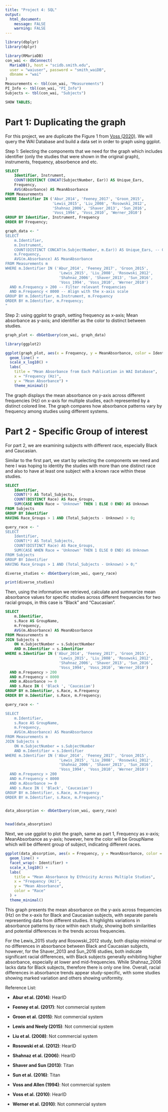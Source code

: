 ```yaml
---
title: "Project 4: SQL"
output:
  html_document:
    message: FALSE
    warning: FALSE
---
```


```r
library(dbplyr)
library(dplyr)
```

```r
library(RMariaDB)
con_wai <- dbConnect(
  MariaDB(), host = "scidb.smith.edu",
  user = "waiuser", password = "smith_waiDB", 
  dbname = "wai"
)
Measurements <- tbl(con_wai, "Measurements")
PI_Info <- tbl(con_wai, "PI_Info")
Subjects <- tbl(con_wai, "Subjects")
```

```sql
SHOW TABLES;
```

# Part 1: Duplicating the graph

For this project, we are duplicate the Figure 1 from [Voss (2020)](https://journals.lww.com/ear-hearing/citation/2019/11000/resource_review.21.aspx). We will query the WAI Database and build a data set in order to graph using ggplot.

Step 1: Selecting the components that we need for the graph which includes identifier (only the studies that were shown in the original graph), instruments, frequency, absorbence and etc.

```sql
SELECT 
    Identifier, Instrument, 
    COUNT(DISTINCT CONCAT(SubjectNumber, Ear)) AS Unique_Ears,
    Frequency,
    AVG(Absorbance) AS MeanAbsorbance
FROM Measurements
WHERE Identifier IN ('Abur_2014', 'Feeney_2017', 'Groon_2015', 
                     'Lewis_2015', 'Liu_2008', 'Rosowski_2012', 
                     'Shahnaz_2006', 'Shaver_2013', 'Sun_2016', 
                     'Voss_1994', 'Voss_2010', 'Werner_2010')
GROUP BY Identifier, Instrument, Frequency
ORDER BY Frequency;
```

```r
graph_data <- "
SELECT 
    m.Identifier,
    m.Instrument,
    COUNT(DISTINCT CONCAT(m.SubjectNumber, m.Ear)) AS Unique_Ears, -- Count unique ears
    m.Frequency,
    AVG(m.Absorbance) AS MeanAbsorbance
FROM Measurements m
WHERE m.Identifier IN ('Abur_2014', 'Feeney_2017', 'Groon_2015', 
                        'Lewis_2015', 'Liu_2008', 'Rosowski_2012', 
                        'Shahnaz_2006', 'Shaver_2013', 'Sun_2016', 
                        'Voss_1994', 'Voss_2010', 'Werner_2010')
  AND m.Frequency > 200 -- Filter relevant frequencies
  AND m.Frequency < 8000 -- Align with the x-axis scale
GROUP BY m.Identifier, m.Instrument, m.Frequency
ORDER BY m.Identifier, m.Frequency;
"
```

Step 2: using ggplot to graph, setting frequency as x-axis; Mean absorbance as y-axis; and identifier as the color to distinct between studies.

```r
graph_plot <- dbGetQuery(con_wai, graph_data)

library(ggplot2)

ggplot(graph_plot, aes(x = Frequency, y = MeanAbsorbance, color = Identifier)) +
  geom_line() +
  scale_x_log10() + 
  labs(
    title = "Mean Absorbance from Each Publication in WAI Database",
    x = "Frequency (Hz)",
    y = "Mean Absorbance") +
    theme_minimal() 

```

The graph displays the mean absorbance on y-axis across different frequencies (Hz) on x-axis for multiple studies, each represented by a distinct colored line. The graph compares how absorbance patterns vary by frequency among studies using different systems.

# Part 2 - Specific Group of interest

For part 2, we are examining subjects with different race, especially Black and Caucasian.

Similar to the first part, we start by selecting the components we need and here I was hoping to identity the studies with more than one distinct race and also to have at least one subject with a known race within these studies.

```sql
SELECT 
    Identifier,
    COUNT(*) AS Total_Subjects,
    COUNT(DISTINCT Race) AS Race_Groups,
    SUM(CASE WHEN Race = 'Unknown' THEN 1 ELSE 0 END) AS Unknown
FROM Subjects
GROUP BY Identifier
HAVING Race_Groups > 1 AND (Total_Subjects - Unknown) > 0; 
```

```r
query_race <- "
SELECT 
    Identifier,
    COUNT(*) AS Total_Subjects,
    COUNT(DISTINCT Race) AS Race_Groups,
    SUM(CASE WHEN Race = 'Unknown' THEN 1 ELSE 0 END) AS Unknown
FROM Subjects
GROUP BY Identifier
HAVING Race_Groups > 1 AND (Total_Subjects - Unknown) > 0;"

diverse_studies <- dbGetQuery(con_wai, query_race)

print(diverse_studies)

```

Then, using the information we retrieved, calculate and summarize mean absorbance values for specific studies across different frequencies for two racial groups, in this case is "Black" and "Caucasian".

```sql

SELECT 
    m.Identifier,       
    s.Race AS GroupName,  
    m.Frequency,         
    AVG(m.Absorbance) AS MeanAbsorbance 
FROM Measurements m
JOIN Subjects s 
    ON m.SubjectNumber = s.SubjectNumber
    AND m.Identifier = s.Identifier
WHERE m.Identifier IN ('Abur_2014', 'Feeney_2017', 'Groon_2015', 
                        'Lewis_2015', 'Liu_2008', 'Rosowski_2012', 
                        'Shahnaz_2006', 'Shaver_2013', 'Sun_2016', 
                        'Voss_1994', 'Voss_2010', 'Werner_2010') 
  AND m.Frequency > 200            
  AND m.Frequency < 8000
  AND m.Absorbance >= 0            
  AND s.Race IN ( 'Black ', 'Caucasian')   
GROUP BY m.Identifier, s.Race, m.Frequency 
ORDER BY m.Identifier, s.Race, m.Frequency;

```

```r
query_race <- "

SELECT 
    m.Identifier,       
    s.Race AS GroupName,  
    m.Frequency,         
    AVG(m.Absorbance) AS MeanAbsorbance 
FROM Measurements m
JOIN Subjects s 
    ON m.SubjectNumber = s.SubjectNumber
    AND m.Identifier = s.Identifier
WHERE m.Identifier IN ('Abur_2014', 'Feeney_2017', 'Groon_2015', 
                        'Lewis_2015', 'Liu_2008', 'Rosowski_2012', 
                        'Shahnaz_2006', 'Shaver_2013', 'Sun_2016', 
                        'Voss_1994', 'Voss_2010', 'Werner_2010') 
  AND m.Frequency > 200            
  AND m.Frequency < 8000
  AND m.Absorbance >= 0            
  AND s.Race IN ( 'Black', 'Caucasian')  
GROUP BY m.Identifier, s.Race, m.Frequency 
ORDER BY m.Identifier, s.Race, m.Frequency;"


data_absorption <- dbGetQuery(con_wai, query_race)


head(data_absorption)
```

Next, we use ggplot to plot the graph, same as part 1, Frequency as x-axis; MeanAbsorbance as y-axis; however, here the color will be GroupName which will be different group of subject, indicating different races.

```r
ggplot(data_absorption, aes(x = Frequency, y = MeanAbsorbance, color = GroupName)) +
  geom_line() +
  facet_wrap(~ Identifier) +  
  scale_x_log10() +          
  labs(
    title = "Mean Absorbance by Ethnicity Across Multiple Studies",
    x = "Frequency (Hz)",
    y = "Mean Absorbance",
    color = "Race"
  ) +
  theme_minimal()

```

This graph presents the mean absorbance on the y-axis across frequencies (Hz) on the x-axis for Black and Caucasian subjects, with separate panels representing data from different studies. It highlights variations in absorbance patterns by race within each study, showing both similarities and potential differences in the trends across frequencies.

For the Lewis_2015 study and Rosowski_2012 study, both display minimal or no differences in absorbance between Black and Caucasian subjects, however, for the Shaver_2013 and Sun_2016 studies, both indicate significant racial differences, with Black subjects generally exhibiting higher absorbance, especially at lower and mid-frequencies. While Shahnaz_2006 lacks data for Black subjects, therefore there is only one line. Overall, racial differences in absorbance trends appear study-specific, with some studies showing marked variation and others showing uniformity.

Reference List:

- **Abur et al. (2014)**: HearID

- **Feeney et al. (2017)**: Not commercial system

- **Groon et al. (2015)**: Not commercial system

- **Lewis and Neely (2015)**: Not commercial system

- **Liu et al. (2008)**: Not commercial system

- **Rosowski et al. (2012)**: HearID

- **Shahnaz et al. (2006)**: HearID

- **Shaver and Sun (2013)**: Titan

- **Sun et al. (2016)**: Titan

- **Voss and Allen (1994)**: Not commercial system

- **Voss et al. (2010)**: HearID

- **Werner et al. (2010)**: Not commercial system
